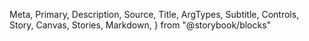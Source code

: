   Meta,
  Primary,
  Description,
  Source,
  Title,
  ArgTypes,
  Subtitle,
  Controls,
  Story,
  Canvas,
  Stories,
  Markdown,
} from "@storybook/blocks"

<Meta of={Text} />
<Title />
<Description of={Text} />

```tsx
import { Text } from "@einride/ui"
```

## Basic

<Description of={Text.Basic} />
<Canvas of={Text.Basic} />
<Controls of={Text.Basic} />
